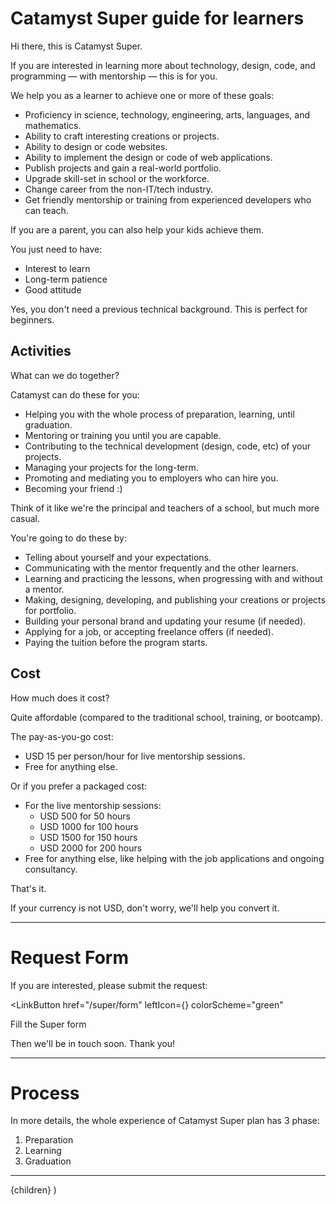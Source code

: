 
# Catamyst Super guide for learners

Hi there, this is Catamyst Super.

If you are interested in learning more about technology, design, code, and programming — with mentorship — this is for you.

We help you as a learner to achieve one or more of these goals:

- Proficiency in science, technology, engineering, arts, languages, and mathematics.
- Ability to craft interesting creations or projects.
- Ability to design or code websites.
- Ability to implement the design or code of web applications.
- Publish projects and gain a real-world portfolio.
- Upgrade skill-set in school or the workforce.
- Change career from the non-IT/tech industry.
- Get friendly mentorship or training from experienced developers who can teach.

If you are a parent, you can also help your kids achieve them.

You just need to have:

- Interest to learn
- Long-term patience
- Good attitude

Yes, you don't need a previous technical background. This is perfect for beginners.

## Activities

What can we do together?

Catamyst can do these for you:

- Helping you with the whole process of preparation, learning, until graduation.
- Mentoring or training you until you are capable.
- Contributing to the technical development (design, code, etc) of your projects.
- Managing your projects for the long-term.
- Promoting and mediating you to employers who can hire you.
- Becoming your friend :)

Think of it like we're the principal and teachers of a school, but much more casual.

You're going to do these by:

- Telling about yourself and your expectations.
- Communicating with the mentor frequently and the other learners.
- Learning and practicing the lessons, when progressing with and without a mentor.
- Making, designing, developing, and publishing your creations or projects for portfolio.
- Building your personal brand and updating your resume (if needed).
- Applying for a job, or accepting freelance offers (if needed).
- Paying the tuition before the program starts.

## Cost

How much does it cost?

Quite affordable (compared to the traditional school, training, or bootcamp).

The pay-as-you-go cost:

- USD 15 per person/hour for live mentorship sessions.
- Free for anything else.

Or if you prefer a packaged cost:

- For the live mentorship sessions:
  - USD 500 for 50 hours
  - USD 1000 for 100 hours
  - USD 1500 for 150 hours
  - USD 2000 for 200 hours
- Free for anything else, like helping with the job applications and ongoing consultancy.

That's it.

If your currency is not USD, don't worry, we'll help you convert it.

---

# Request Form

If you are interested, please submit the request:

<LinkButton
  href="/super/form"
  leftIcon={<Icon name="form" />}
  colorScheme="green"
>
  Fill the Super form
</LinkButton>

Then we'll be in touch soon. Thank you!

---

# Process

In more details, the whole experience of Catamyst Super plan has 3 phase:

1. Preparation
2. Learning
3. Graduation

---

  <LayoutGuide title="Catamyst Super learning guide">{children}</LayoutGuide>
)
